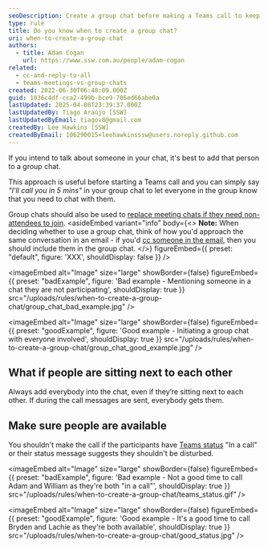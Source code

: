 ```yaml
---
seoDescription: Create a group chat before making a Teams call to keep everyone involved and avoid disrupting others.
type: rule
title: Do you know when to create a group chat?
uri: when-to-create-a-group-chat
authors:
  - title: Adam Cogan
    url: https://www.ssw.com.au/people/adam-cogan
related:
  - cc-and-reply-to-all
  - teams-meetings-vs-group-chats
created: 2022-06-30T06:48:09.000Z
guid: 1036c4df-cca2-499b-bce9-705ed66abe0a
lastUpdated: 2025-04-08T23:39:37.000Z
lastUpdatedBy: Tiago Araújo [SSW]
lastUpdatedByEmail: tiagov8@gmail.com
createdBy: Lee Hawkins [SSW]
createdByEmail: 106290015+leehawkinsssw@users.noreply.github.com
---
```


If you intend to talk about someone in your chat, it's best to add that person to a group chat.

This approach is useful before starting a Teams call and you can simply say _"I'll call you in 5 mins"_ in your group chat to let everyone in the group know that you need to chat with them.

Group chats should also be used to [replace meeting chats if they need non-attendees to join](/teams-meetings-vs-group-chats).
<asideEmbed
  variant="info"
  body={<>
    **Note:** When deciding whether to use a group chat, think of how you'd approach the same conversation in an email - if you'd [cc someone in the email](/cc-and-reply-to-all), then you should include them in the group chat.
  </>}
  figureEmbed={{
    preset: "default",
    figure: 'XXX',
    shouldDisplay: false
  }}
/>

<imageEmbed
  alt="Image"
  size="large"
  showBorder={false}
  figureEmbed={{
    preset: "badExample",
    figure: 'Bad example - Mentioning someone in a chat they are not participating',
    shouldDisplay: true
  }}
  src="/uploads/rules/when-to-create-a-group-chat/group_chat_bad_example.jpg"
/>

<imageEmbed
  alt="Image"
  size="large"
  showBorder={false}
  figureEmbed={{
    preset: "goodExample",
    figure: 'Good example - Initiating a group chat with everyone involved',
    shouldDisplay: true
  }}
  src="/uploads/rules/when-to-create-a-group-chat/group_chat_good_example.jpg"
/>

## What if people are sitting next to each other

Always add everybody into the chat, even if they’re sitting next to each other. If during the call messages are sent, everybody gets them.

## Make sure people are available

You shouldn't make the call if the participants have [Teams status](/use-the-status-message-in-teams) "In a call" or their status message suggests they shouldn't be disturbed.

<imageEmbed
  alt="Image"
  size="large"
  showBorder={false}
  figureEmbed={{
    preset: "badExample",
    figure: 'Bad example - Not a good time to call Adam and William as they\'re both "in a call"',
    shouldDisplay: true
  }}
  src="/uploads/rules/when-to-create-a-group-chat/teams_status.gif"
/>

<imageEmbed
  alt="Image"
  size="large"
  showBorder={false}
  figureEmbed={{
    preset: "goodExample",
    figure: 'Good example - It\'s a good time to call Bryden and Lachie as they\'re both available',
    shouldDisplay: true
  }}
  src="/uploads/rules/when-to-create-a-group-chat/good_status.jpg"
/>
